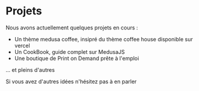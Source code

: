 # Projets

Nous avons actuellement quelques projets en cours :

- Un thème medusa coffee, insipré du thème coffee house disponible sur vercel
- Un CookBook, guide complet sur MedusaJS
- Une boutique de Print on Demand prête à l'emploi

... et pleins d'autres

Si vous avez d'autres idées n'hésitez pas à en parler